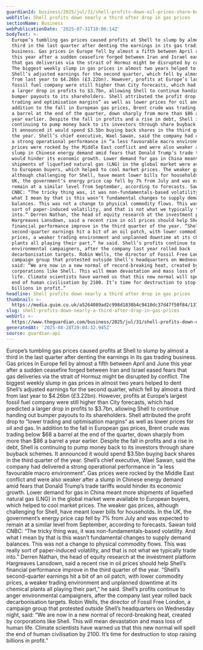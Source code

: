 ```yaml
---
guardianId: business/2025/jul/31/shell-profits-down-oil-prices-share-buyback
webTitle: Shell profits down nearly a third after drop in gas prices
sectionName: Business
webPublicationDate: '2025-07-31T10:06:14Z'
bodyText: >-
  Europe’s tumbling gas prices caused profits at Shell to slump by almost a
  third in the last quarter after denting the earnings in its gas trading
  business. Gas prices in Europe fell by almost a fifth between April and June
  this year after a sudden ceasefire forged between Iran and Israel eased fears
  that gas deliveries via the strait of Hormuz might be disrupted by conflict.
  The biggest weekly slump in gas prices in almost two years helped to dent
  Shell’s adjusted earnings for the second quarter, which fell by almost a third
  from last year to $4.26bn (£3.22bn). However, profits at Europe’s largest
  fossil fuel company were still higher than City forecasts, which had predicted
  a larger drop in profits to $3.7bn, allowing Shell to continue handing out
  bumper payouts to its shareholders. Shell attributed the profit drop to “lower
  trading and optimisation margins” as well as lower prices for oil and gas. In
  addition to the fall in European gas prices, Brent crude was trading below $68
  a barrel at the end of the quarter, down sharply from more than $86 a barrel a
  year earlier. Despite the fall in profits and a rise in debt, Shell is
  continuing to pump money back to its investors through share buyback schemes.
  It announced it would spend $3.5bn buying back shares in the third quarter of
  the year. Shell’s chief executive, Wael Sawan, said the company had delivered
  a strong operational performance in “a less favourable macro environment”. Gas
  prices were rocked by the Middle East conflict and were also weaker after a
  slump in Chinese energy demand amid fears that Donald Trump’s trade tariffs
  would hinder its economic growth. Lower demand for gas in China meant more
  shipments of liquefied natural gas (LNG) in the global market were available
  to European buyers, which helped to cool market prices. The weaker gas prices,
  although challenging for Shell, have meant lower bills for households. In the
  UK, the government’s energy price cap fell by 7% from July and was expected to
  remain at a similar level from September, according to forecasts. Sawan told
  CNBC: “The tricky thing was, it was non-fundamentals-based volatility. And
  what I mean by that is this wasn’t fundamental changes to supply demand
  balances. This was not a change to physical commodity flows. This was really
  sort of paper-induced volatility, and that is not what we typically trade
  into.” Derren Nathan, the head of equity research at the investment platform
  Hargreaves Lansdown, said a recent rise in oil prices should help Shell’s
  financial performance improve in the third quarter of the year. “Shell’s
  second-quarter earnings hit a bit of an oil patch, with lower commodity
  prices, a weaker trading environment and unplanned downtime at its chemical
  plants all playing their part,” he said. Shell’s profits continue to anger
  environmental campaigners, after the company last year rolled back
  decarbonisation targets. Robin Wells, the director of Fossil Free London, a
  campaign group that protested outside Shell’s headquarters on Wednesday night,
  said: “We are now in a new normal of record-breaking heat, created by
  corporations like Shell. This will mean devastation and mass loss of human
  life. Climate scientists have warned us that this new normal will spell the
  end of human civilisation by 2100. It’s time for destruction to stop raising
  billions in profit.”
headline: Shell profits down nearly a third after drop in gas prices
thumbnail: >-
  https://media.guim.co.uk/a5264089ad2c998d1838b4c9410dc37d47f50f84/1378_617_6247_4998/500.jpg
slug: shell-profits-down-nearly-a-third-after-drop-in-gas-prices
webUrl: >-
  https://www.theguardian.com/business/2025/jul/31/shell-profits-down-oil-prices-share-buyback
generatedAt: '2025-08-28T20:04:32.945Z'
source: guardian-api
---
```

Europe’s tumbling gas prices caused profits at Shell to slump by almost a third in the last quarter after denting the earnings in its gas trading business. Gas prices in Europe fell by almost a fifth between April and June this year after a sudden ceasefire forged between Iran and Israel eased fears that gas deliveries via the strait of Hormuz might be disrupted by conflict. The biggest weekly slump in gas prices in almost two years helped to dent Shell’s adjusted earnings for the second quarter, which fell by almost a third from last year to $4.26bn (£3.22bn). However, profits at Europe’s largest fossil fuel company were still higher than City forecasts, which had predicted a larger drop in profits to $3.7bn, allowing Shell to continue handing out bumper payouts to its shareholders. Shell attributed the profit drop to “lower trading and optimisation margins” as well as lower prices for oil and gas. In addition to the fall in European gas prices, Brent crude was trading below $68 a barrel at the end of the quarter, down sharply from more than $86 a barrel a year earlier. Despite the fall in profits and a rise in debt, Shell is continuing to pump money back to its investors through share buyback schemes. It announced it would spend $3.5bn buying back shares in the third quarter of the year. Shell’s chief executive, Wael Sawan, said the company had delivered a strong operational performance in “a less favourable macro environment”. Gas prices were rocked by the Middle East conflict and were also weaker after a slump in Chinese energy demand amid fears that Donald Trump’s trade tariffs would hinder its economic growth. Lower demand for gas in China meant more shipments of liquefied natural gas (LNG) in the global market were available to European buyers, which helped to cool market prices. The weaker gas prices, although challenging for Shell, have meant lower bills for households. In the UK, the government’s energy price cap fell by 7% from July and was expected to remain at a similar level from September, according to forecasts. Sawan told CNBC: “The tricky thing was, it was non-fundamentals-based volatility. And what I mean by that is this wasn’t fundamental changes to supply demand balances. This was not a change to physical commodity flows. This was really sort of paper-induced volatility, and that is not what we typically trade into.” Derren Nathan, the head of equity research at the investment platform Hargreaves Lansdown, said a recent rise in oil prices should help Shell’s financial performance improve in the third quarter of the year. “Shell’s second-quarter earnings hit a bit of an oil patch, with lower commodity prices, a weaker trading environment and unplanned downtime at its chemical plants all playing their part,” he said. Shell’s profits continue to anger environmental campaigners, after the company last year rolled back decarbonisation targets. Robin Wells, the director of Fossil Free London, a campaign group that protested outside Shell’s headquarters on Wednesday night, said: “We are now in a new normal of record-breaking heat, created by corporations like Shell. This will mean devastation and mass loss of human life. Climate scientists have warned us that this new normal will spell the end of human civilisation by 2100. It’s time for destruction to stop raising billions in profit.”
